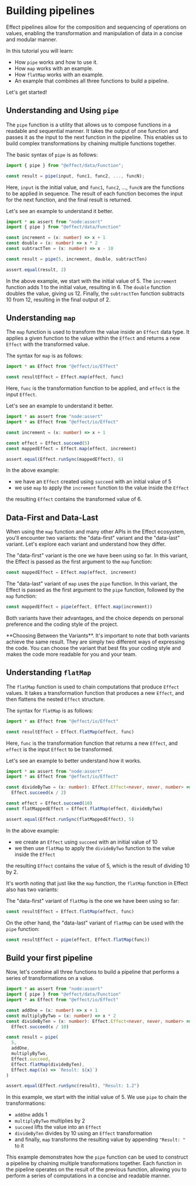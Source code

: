 
# Building pipelines

Effect pipelines allow for the composition and sequencing of operations on values, enabling the transformation and manipulation of data in a concise and modular manner.

In this tutorial you will learn:

- How `pipe` works and how to use it.
- How `map` works with an example.
- How `flatMap` works with an example.
- An example that combines all three functions to build a pipeline.

Let's get started!

## Understanding and Using `pipe`

The `pipe` function is a utility that allows us to compose functions in a readable and sequential manner. It takes the output of one function and passes it as the input to the next function in the pipeline. This enables us to build complex transformations by chaining multiple functions together.

The basic syntax of `pipe` is as follows:

```ts
import { pipe } from "@effect/data/Function";

const result = pipe(input, func1, func2, ..., funcN);
```

Here, `input` is the initial value, and `func1`, `func2`, ..., `funcN` are the functions to be applied in sequence. The result of each function becomes the input for the next function, and the final result is returned.

Let's see an example to understand it better.

```ts
import * as assert from "node:assert"
import { pipe } from "@effect/data/Function"

const increment = (x: number) => x + 1
const double = (x: number) => x * 2
const subtractTen = (x: number) => x - 10

const result = pipe(5, increment, double, subtractTen)

assert.equal(result, 2)
```

In the above example, we start with the initial value of 5. The `increment` function adds 1 to the initial value, resulting in 6.
The `double` function doubles the value, giving us 12. Finally, the `subtractTen` function subtracts 10 from 12, resulting in the final output of 2.

## Understanding `map`

The `map` function is used to transform the value inside an `Effect` data type. It applies a given function to the value within the `Effect` and returns a new `Effect` with the transformed value.

The syntax for `map` is as follows:

```ts
import * as Effect from "@effect/io/Effect"

const resultEffect = Effect.map(effect, func)
```

Here, `func` is the transformation function to be applied, and `effect` is the input `Effect`.

Let's see an example to understand it better.

```ts
import * as assert from "node:assert"
import * as Effect from "@effect/io/Effect"

const increment = (x: number) => x + 1

const effect = Effect.succeed(5)
const mappedEffect = Effect.map(effect, increment)

assert.equal(Effect.runSync(mappedEffect), 6)
```

In the above example:

- we have an `Effect` created using `succeed` with an initial value of 5
- we use `map` to apply the `increment` function to the value inside the `Effect`

the resulting `Effect` contains the transformed value of 6.

## Data-First and Data-Last

When using the `map` function and many other APIs in the Effect ecosystem, you'll encounter two variants: the "data-first" variant and the "data-last" variant. Let's explore each variant and understand how they differ.

The "data-first" variant is the one we have been using so far. In this variant, the Effect is passed as the first argument to the `map` function:

```ts
const mappedEffect = Effect.map(effect, increment)
```

The "data-last" variant of `map` uses the `pipe` function. In this variant, the Effect is passed as the first argument to the `pipe` function, followed by the `map` function:

```ts
const mappedEffect = pipe(effect, Effect.map(increment))
```

Both variants have their advantages, and the choice depends on personal preference and the coding style of the project.

<Design>
  **Choosing Between the Variants**. It's important to note that both variants
  achieve the same result. They are simply two different ways of expressing the
  code. You can choose the variant that best fits your coding style and makes
  the code more readable for you and your team.
</Design>

## Understanding `flatMap`

The `flatMap` function is used to chain computations that produce `Effect` values.
It takes a transformation function that produces a new `Effect`, and then flattens the nested `Effect` structure.

The syntax for `flatMap` is as follows:

```ts
import * as Effect from "@effect/io/Effect"

const resultEffect = Effect.flatMap(effect, func)
```

Here, `func` is the transformation function that returns a new `Effect`, and `effect` is the input `Effect` to be transformed.

Let's see an example to better understand how it works.

```ts
import * as assert from "node:assert"
import * as Effect from "@effect/io/Effect"

const divideByTwo = (x: number): Effect.Effect<never, never, number> =>
  Effect.succeed(x / 2)

const effect = Effect.succeed(10)
const flatMappedEffect = Effect.flatMap(effect, divideByTwo)

assert.equal(Effect.runSync(flatMappedEffect), 5)
```

In the above example:

- we create an `Effect` using `succeed` with an initial value of 10
- we then use `flatMap` to apply the `divideByTwo` function to the value inside the `Effect`

the resulting `Effect` contains the value of 5, which is the result of dividing 10 by 2.

It's worth noting that just like the `map` function, the `flatMap` function in Effect also has two variants:

The "data-first" variant of `flatMap` is the one we have been using so far:

```ts
const resultEffect = Effect.flatMap(effect, func)
```

On the other hand, the "data-last" variant of `flatMap` can be used with the `pipe` function:

```ts
const resultEffect = pipe(effect, Effect.flatMap(func))
```

## Build your first pipeline

Now, let's combine all three functions to build a pipeline that performs a series of transformations on a value.

```ts
import * as assert from "node:assert"
import { pipe } from "@effect/data/Function"
import * as Effect from "@effect/io/Effect"

const addOne = (x: number) => x + 1
const multiplyByTwo = (x: number) => x * 2
const divideByTen = (x: number): Effect.Effect<never, never, number> =>
  Effect.succeed(x / 10)

const result = pipe(
  5,
  addOne,
  multiplyByTwo,
  Effect.succeed,
  Effect.flatMap(divideByTen),
  Effect.map((x) => `Result: ${x}`)
)

assert.equal(Effect.runSync(result), "Result: 1.2")
```

In this example, we start with the initial value of 5. We use `pipe` to chain the transformations:

- `addOne` adds 1
- `multiplyByTwo` multiplies by 2
- `succeed` lifts the value into an `Effect`
- `divideByTen` divides by 10 using an `Effect` transformation
- and finally, `map` transforms the resulting value by appending `"Result: "` to it

This example demonstrates how the `pipe` function can be used to construct a pipeline by chaining multiple transformations together. Each function in the pipeline operates on the result of the previous function, allowing you to perform a series of computations in a concise and readable manner.
